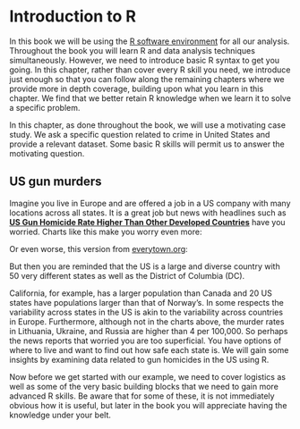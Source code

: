 # Introduction to R

In this book we will be using the
[R software environment](https://cran.r-project.org/) for all our
analysis. Throughout the book you will learn R and data analysis techniques simultaneously. However, we need to introduce basic R syntax to get you going. In this chapter, rather than cover every R skill you need, we introduce just enough so that you can follow along the remaining chapters where we provide more in depth coverage, building upon what you learn in this chapter. We find that we better retain R knowledge when we learn it to solve a specific problem.

In this chapter, as done throughout the book, we will use a motivating case study. We ask a specific question related to crime in United States and provide a relevant dataset. Some basic R skills will permit us to answer the motivating question. 


## US gun murders

Imagine you live in Europe and are offered a job in a US company with many locations across all states. It is a great job but news with headlines such as [**US Gun Homicide Rate Higher Than Other Developed Countries**](http://abcnews.go.com/blogs/headlines/2012/12/us-gun-ownership-homicide-rate-higher-than-other-developed-countries/) have you worried. Charts like this make you worry even more:

<!-- ![US gun homicides chart](http://abcnews.go.com/images/International/homocides_g8_countries_640x360_wmain.jpg) -->

Or even worse, this version from [everytown.org](https://everytownresearch.org/us-gun-violence-trends/):

<!-- ![US gun homicides second chart](https://everytownresearch.org/wp-content/uploads/2016/07/GunTrends_murders_per_1000.png) -->

But then you are reminded that the US is a large and diverse country with 50 very different states as well as the District of Columbia (DC). 
 
<!-- Picture of US states --> 

California, for example, has a larger population than Canada and 20 US states have populations larger than that of Norway's. In some respects the variability across states in the US is akin to the variability across countries in Europe. Furthermore, although not in the charts above, the murder rates in Lithuania, Ukraine, and Russia are higher than 4 per 100,000. So perhaps the news reports that worried you are too superficial. You have options of where to live and want to find out how safe each state is. We will gain some insights by examining data related to gun homicides in the US using R. 

Now before we get started with our example, we need to cover logistics as well as some of the very basic building blocks that we need to gain more advanced R skills. Be aware that for some of these, it is not immediately obvious how it is useful, but later in the book you will appreciate having the knowledge under your belt.

